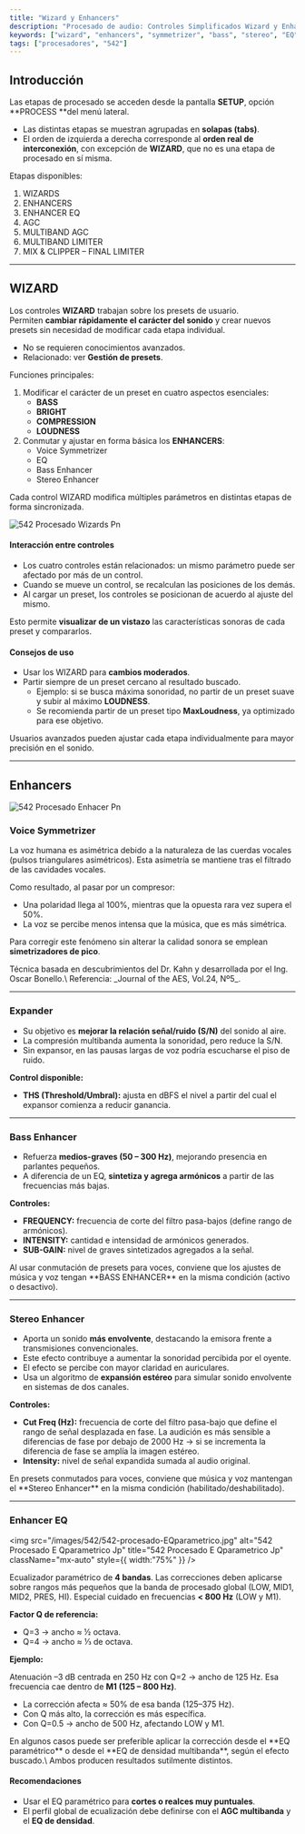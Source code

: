 ```yaml
---
title: "Wizard y Enhancers"
description: "Procesado de audio: Controles Simplificados Wizard y Enhancers"
keywords: ["wizard", "enhancers", "symmetrizer", "bass", "stereo", "EQ", "ecualizador"]
tags: ["procesadores", "542"]
---
```


## Introducción

Las etapas de procesado se acceden desde la pantalla **SETUP**, opción \*\*PROCESS \*\*del menú lateral.

- Las distintas etapas se muestran agrupadas en **solapas (tabs)**.
- El orden de izquierda a derecha corresponde al **orden real de interconexión**, con excepción de **WIZARD**, que no es una etapa de procesado en sí misma.

Etapas disponibles:

1. WIZARDS
2. ENHANCERS
3. ENHANCER EQ
4. AGC
5. MULTIBAND AGC
6. MULTIBAND LIMITER
7. MIX & CLIPPER – FINAL LIMITER

---

## WIZARD

Los controles **WIZARD** trabajan sobre los presets de usuario.\
Permiten **cambiar rápidamente el carácter del sonido** y crear nuevos presets sin necesidad de modificar cada etapa individual.

- No se requieren conocimientos avanzados.
- Relacionado: ver **Gestión de presets**.

Funciones principales:

1. Modificar el carácter de un preset en cuatro aspectos esenciales:
   - **BASS**
   - **BRIGHT**
   - **COMPRESSION**
   - **LOUDNESS**
2. Conmutar y ajustar en forma básica los **ENHANCERS**:
   - Voice Symmetrizer
   - EQ
   - Bass Enhancer
   - Stereo Enhancer

Cada control WIZARD modifica múltiples parámetros en distintas etapas de forma sincronizada.

![542 Procesado Wizards Pn](/images/542/542-procesado-wizards.png)

#### Interacción entre controles

- Los cuatro controles están relacionados: un mismo parámetro puede ser afectado por más de un control.
- Cuando se mueve un control, se recalculan las posiciones de los demás.
- Al cargar un preset, los controles se posicionan de acuerdo al ajuste del mismo.

Esto permite **visualizar de un vistazo** las características sonoras de cada preset y compararlos.

#### Consejos de uso

- Usar los WIZARD para **cambios moderados**.
- Partir siempre de un preset cercano al resultado buscado.
  - Ejemplo: si se busca máxima sonoridad, no partir de un preset suave y subir al máximo **LOUDNESS**.
  - Se recomienda partir de un preset tipo **MaxLoudness**, ya optimizado para ese objetivo.

<Note>
  Usuarios avanzados pueden ajustar cada etapa individualmente para mayor precisión en el sonido.
</Note>

---

## Enhancers

![542 Procesado Enhacer Pn](/images/542/542-procesado-enhacer.png)

### Voice Symmetrizer

La voz humana es asimétrica debido a la naturaleza de las cuerdas vocales (pulsos triangulares asimétricos). Esta asimetría se mantiene tras el filtrado de las cavidades vocales.

Como resultado, al pasar por un compresor:

- Una polaridad llega al 100%, mientras que la opuesta rara vez supera el 50%.
- La voz se percibe menos intensa que la música, que es más simétrica.

Para corregir este fenómeno sin alterar la calidad sonora se emplean **simetrizadores de pico**.

<Info>
  Técnica basada en descubrimientos del Dr. Kahn y desarrollada por el Ing. Oscar Bonello.\
  Referencia: _Journal of the AES, Vol.24, Nº5_.
</Info>

---

### Expander

- Su objetivo es **mejorar la relación señal/ruido (S/N)** del sonido al aire.
- La compresión multibanda aumenta la sonoridad, pero reduce la S/N.
- Sin expansor, en las pausas largas de voz podría escucharse el piso de ruido.

**Control disponible:**

- **THS (Threshold/Umbral):** ajusta en dBFS el nivel a partir del cual el expansor comienza a reducir ganancia.

---

### Bass Enhancer

- Refuerza **medios-graves (50 – 300 Hz)**, mejorando presencia en parlantes pequeños.
- A diferencia de un EQ, **sintetiza y agrega armónicos** a partir de las frecuencias más bajas.

**Controles:**

- **FREQUENCY:** frecuencia de corte del filtro pasa-bajos (define rango de armónicos).
- **INTENSITY:** cantidad e intensidad de armónicos generados.
- **SUB-GAIN:** nivel de graves sintetizados agregados a la señal.

<Note>
  Al usar conmutación de presets para voces, conviene que los ajustes de música y voz tengan **BASS ENHANCER** en la misma condición (activo o desactivo).
</Note>

---

### Stereo Enhancer

- Aporta un sonido **más envolvente**, destacando la emisora frente a transmisiones convencionales.
- Este efecto contribuye a aumentar la sonoridad percibida por el oyente.
- El efecto se percibe con mayor claridad en auriculares.
- Usa un algoritmo de **expansión estéreo** para simular sonido envolvente en sistemas de dos canales.

**Controles:**

- **Cut Freq (Hz):** frecuencia de corte del filtro pasa-bajo que define el rango de señal desplazada en fase. La audición es más sensible a diferencias de fase por debajo de 2000 Hz → si se incrementa la diferencia de fase se amplía la imagen estéreo.
- **Intensity:** nivel de señal expandida sumada al audio original.

<Note>
  En presets conmutados para voces, conviene que música y voz mantengan el **Stereo Enhancer** en la misma condición (habilitado/deshabilitado).
</Note>

---

### Enhancer EQ

<img
  src="/images/542/542-procesado-EQparametrico.jpg"
  alt="542 Procesado E Qparametrico Jp"
  title="542 Procesado E Qparametrico Jp"
  className="mx-auto"
  style={{ width:"75%" }}
/>

Ecualizador paramétrico de **4 bandas**. Las correcciones deben aplicarse sobre rangos más pequeños que la banda de procesado global (LOW, MID1, MID2, PRES, HI). Especial cuidado en frecuencias **\< 800 Hz** (LOW y M1).

**Factor Q de referencia:**

- Q=3 → ancho ≈ ½ octava.
- Q=4 → ancho ≈ ⅓ de octava.

**Ejemplo:**

Atenuación –3 dB centrada en 250 Hz con Q=2 → ancho de 125 Hz. Esa frecuencia cae dentro de **M1 (125 – 800 Hz)**.

- La corrección afecta ≈ 50% de esa banda (125–375 Hz).
- Con Q más alto, la corrección es más específica.
- Con Q=0.5 → ancho de 500 Hz, afectando LOW y M1.

<Info>
  En algunos casos puede ser preferible aplicar la corrección desde el **EQ paramétrico** o desde el **EQ de densidad multibanda**, según el efecto buscado.\
  Ambos producen resultados sutilmente distintos.
</Info>

#### Recomendaciones

- Usar el EQ paramétrico para **cortes o realces muy puntuales**.
- El perfil global de ecualización debe definirse con el **AGC multibanda** y el **EQ de densidad**.